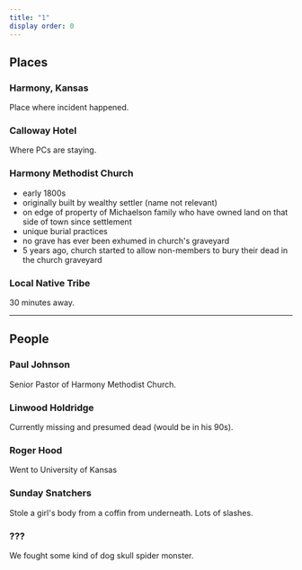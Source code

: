 ```yaml
---
title: "1"
display order: 0
---
```


## Places

### Harmony, Kansas
Place where incident happened.

### Calloway Hotel
Where PCs are staying.

### Harmony Methodist Church
- early 1800s
- originally built by wealthy settler (name not relevant)
- on edge of property of Michaelson family who have owned land on that side of town since settlement
- unique burial practices
- no grave has ever been exhumed in church's graveyard
- 5 years ago, church started to allow non-members to bury their dead in the church graveyard

### Local Native Tribe
30 minutes away.

---

## People

### Paul Johnson

Senior Pastor of Harmony Methodist Church.

### Linwood Holdridge

Currently missing and presumed dead (would be in his 90s).

### Roger Hood
Went to University of Kansas

### Sunday Snatchers

Stole a girl's body from a coffin from underneath. Lots of slashes.

### ???

We fought some kind of dog skull spider monster.
